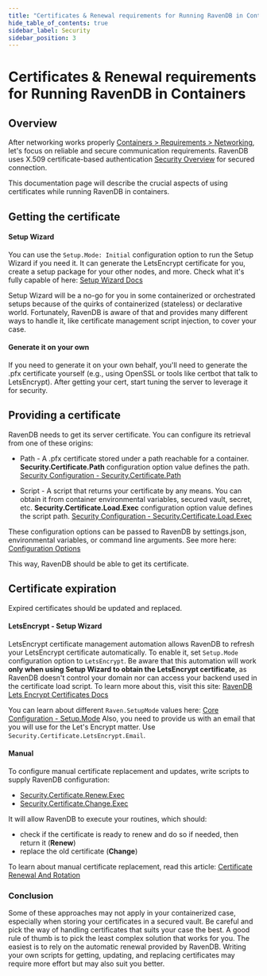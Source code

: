 ```yaml
---
title: "Certificates & Renewal requirements for Running RavenDB in Containers"
hide_table_of_contents: true
sidebar_label: Security
sidebar_position: 3
---
```



# Certificates & Renewal requirements for Running RavenDB in Containers


## **Overview**

After networking works properly [Containers &gt; Requirements &gt; Networking](./networking), let's focus on reliable and secure communication requirements.
RavenDB uses X.509 certificate-based authentication [Security Overview](../../../server/security/overview.mdx) for secured connection.


This documentation page will describe the crucial aspects of using certificates while running RavenDB in containers.

## Getting the certificate
#### Setup Wizard
You can use the `Setup.Mode: Initial` configuration option to run the Setup Wizard if you need it. It can generate the LetsEncrypt certificate for you, create a setup package for your other nodes, and more.
Check what it's fully capable of here: [Setup Wizard Docs](../../installation/setup-wizard.mdx)

Setup Wizard will be a no-go for you in some containerized or orchestrated setups because of the quirks of containerized (stateless) or declarative world.
Fortunately, RavenDB is aware of that and provides many different ways to handle it, like certificate management script injection, to cover your case.


#### Generate it on your own
If you need to generate it on your own behalf, you'll need to generate the .pfx certificate yourself (e.g., using OpenSSL or tools like certbot that talk to LetsEncrypt).
After getting your cert, start tuning the server to leverage it for security.

## Providing a certificate
RavenDB needs to get its server certificate. You can configure its retrieval from one of these origins:

- Path - A .pfx certificate stored under a path reachable for a container.
  **Security.Certificate.Path** configuration option value defines the path. [Security Configuration - Security.Certificate.Path](../../../server/configuration/security-configuration.mdx#securitycertificatepath)

- Script - A script that returns your certificate by any means.
  You can obtain it from container environmental variables, secured vault, secret, etc.
  **Security.Certificate.Load.Exec** configuration option value defines the script path. [Security Configuration - Security.Certificate.Load.Exec](../../../server/configuration/security-configuration.mdx#securitycertificateloadexec)

These configuration options can be passed to RavenDB by settings.json, environmental variables, or command line arguments.
See more here: [Configuration Options](../../../server/configuration/configuration-options.mdx)

This way, RavenDB should be able to get its certificate.

## Certificate expiration
Expired certificates should be updated and replaced.

#### LetsEncrypt - Setup Wizard
LetsEncrypt certificate management automation allows RavenDB to refresh your LetsEncrypt certificate automatically.
To enable it, set `Setup.Mode` configuration option to `LetsEncrypt`.
Be aware that this automation will work **only when using Setup Wizard to obtain the LetsEncrypt certificate**, as RavenDB doesn't control your domain nor can access your backend used in the certificate load script.
To learn more about this, visit this site: [RavenDB Lets Encrypt Certificates Docs](../../../server/security/authentication/lets-encrypt-certificates.mdx)

You can learn about different `Raven.SetupMode` values here: [Core Configuration - Setup.Mode](../../../server/configuration/core-configuration.mdx#setupmode)
Also, you need to provide us with an email that you will use for the Let's Encrypt matter. Use `Security.Certificate.LetsEncrypt.Email`.

#### Manual
To configure manual certificate replacement and updates, write scripts to supply RavenDB configuration:

- [Security.Certificate.Renew.Exec](../../../server/configuration/security-configuration.mdx#securitycertificaterenewexec) 
- [Security.Certificate.Change.Exec](../../../server/configuration/security-configuration.mdx#securitycertificatechangeexec) 

It will allow RavenDB to execute your routines, which should:

- check if the certificate is ready to renew and do so if needed, then return it (**Renew**) 
- replace the old certificate (**Change**) 

To learn about manual certificate replacement, read this article: [Certificate Renewal And Rotation](../../../server/security/authentication/certificate-renewal-and-rotation.mdx)


### Conclusion
Some of these approaches may not apply in your containerized case, especially when storing your certificates in a secured vault.
Be careful and pick the way of handling certificates that suits your case the best.
A good rule of thumb is to pick the least complex solution that works for you.
The easiest is to rely on the automatic renewal provided by RavenDB.
Writing your own scripts for getting, updating, and replacing certificates may require more effort but may also suit you better.

